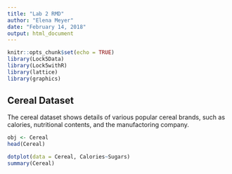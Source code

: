 ---
title: "Lab 2 RMD"
author: "Elena Meyer"
date: "February 14, 2018"
output: html_document
---

```{r setup, include=FALSE}
knitr::opts_chunk$set(echo = TRUE)
library(Lock5Data)
library(Lock5withR)
library(lattice)
library(graphics)
```

## Cereal Dataset 

The cereal dataset shows details of various popular cereal brands, such as calories, nutritional contents, and the manufactoring company. 

```{r}
obj <- Cereal
head(Cereal)
```

```{r}
dotplot(data = Cereal, Calories~Sugars)
summary(Cereal)
```

